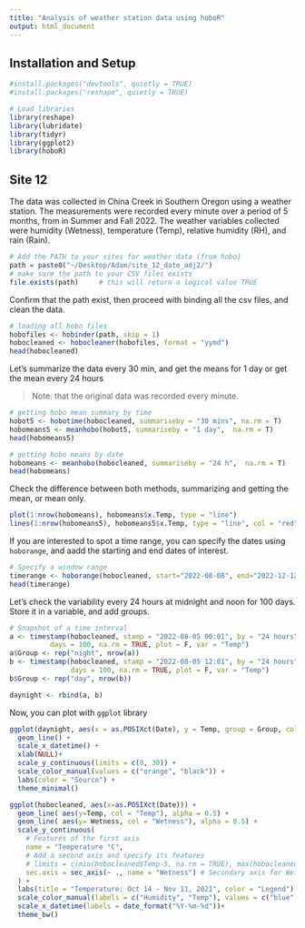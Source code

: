 ```yaml
---
title: "Analysis of weather station data using hoboR"
output: html_document
---
```


## Installation and Setup


```r
#install.packages("devtools", quietly = TRUE)
#install.packages("reshape", quietly = TRUE)

# Load libraries 
library(reshape)
library(lubridate)
library(tidyr)
library(ggplot2)
library(hoboR)

```

## Site 12
The data was collected in China Creek in Southern Oregon using a weather station. The measurements were recorded every minute over a period of 5 months, from in Summer and Fall 2022. The weather variables collected were humidity (Wetness), temperature (Temp), relative humidity (RH), and rain (Rain). 

```r
# Add the PATH to your sites for weather data (from hobo)
path = paste0("~/Desktop/Adam/site_12_date_adj2/")
# make sure the path to your CSV files exists
file.exists(path)     # this will return a logical value TRUE
```
Confirm that the path exist, then proceed with binding all the csv files, and clean the data.
```r
# loading all hobo files
hobofiles <- hobinder(path, skip = 1)
hobocleaned <- hobocleaner(hobofiles, format = "yymd")
head(hobocleaned)
```

Let's summarize the data every 30 min, and get the means for 1 day or get the mean every 24 hours

> Note: that the original data was recorded every minute.

```r
# getting hobo mean summary by time
hobot5 <- hobotime(hobocleaned, summariseby = "30 mins", na.rm = T)
hobomeans5 <- meanhobo(hobot5, summariseby = "1 day",  na.rm = T)
head(hobomeans5)

# getting hobo means by date
hobomeans <- meanhobo(hobocleaned, summariseby = "24 h",  na.rm = T)
head(hobomeans)
```
Check the difference between both methods, summarizing and getting the mean, or mean only.
```r
plot(1:nrow(hobomeans), hobomeans$x.Temp, type = "line")
lines(1:nrow(hobomeans5), hobomeans5$x.Temp, type = "line", col = "red")
```

If you are interested to spot a time range, you can specify the dates using `hoborange`, and aadd the starting and end dates of interest.
```r
# Specify a window range 
timerange <- hoborange(hobocleaned, start="2022-08-08", end="2022-12-12")
head(timerange)
```
Let's check the variability every 24 hours at midnight and noon for 100 days. Store it in a variable, and add groups. 

```r
# Snapshot of a time interval 
a <- timestamp(hobocleaned, stamp = "2022-08-05 00:01", by = "24 hours",
          days = 100, na.rm = TRUE, plot = F, var = "Temp")
a$Group <- rep("night", nrow(a))
b <- timestamp(hobocleaned, stamp = "2022-08-05 12:01", by = "24 hours",
               days = 100, na.rm = TRUE, plot = F, var = "Temp")
b$Group <- rep("day", nrow(b))

daynight <- rbind(a, b)
```

Now, you can plot with `ggplot` library 

```r
ggplot(daynight, aes(x = as.POSIXct(Date), y = Temp, group = Group, color = Group)) +
  geom_line() +
  scale_x_datetime() +
  xlab(NULL)+
  scale_y_continuous(limits = c(0, 30)) +
  scale_color_manual(values = c("orange", "black")) +
  labs(color = "Source") +
  theme_minimal()
```

```r
ggplot(hobocleaned, aes(x=as.POSIXct(Date))) +
  geom_line( aes(y=Temp, col = "Temp"), alpha = 0.5) + 
  geom_line( aes(y= Wetness, col = "Wetness"), alpha = 0.5) + 
  scale_y_continuous(
    # Features of the first axis
    name = "Temperature °C",
    # Add a second axis and specify its features
    # limits = c(min(hobocleaned$Temp-5, na.rm = TRUE), max(hobocleaned$Temp+5, na.rm = TRUE)), # Limits for Temp
    sec.axis = sec_axis(~ ., name = "Wetness") # Secondary axis for Wetness
  ) +
  labs(title = "Temperature: Oct 14 - Nov 11, 2021", color = "Legend") +
  scale_color_manual(labels = c("Humidity", "Temp"), values = c("blue", "red")) +
  scale_x_datetime(labels = date_format("%Y-%m-%d"))+
  theme_bw()
```

